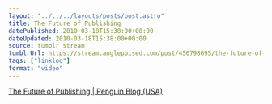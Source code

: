 ```yaml
---
layout: "../../../layouts/posts/post.astro"
title: The Future of Publishing
datePublished: 2010-03-18T15:38:00+00:00
dateUpdated: 2010-03-18T15:38:00+00:00
source: tumblr stream
tumblrUrl: https://stream.anglepoised.com/post/456798695/the-future-of-publishing-penguin-blog-usa
tags: ["linklog"]
format: "video"
---
```



<YouTube id="https://www.youtube.com/watch?v=Weq_sHxghcg" />

[The Future of Publishing | Penguin Blog (USA)][1]

[1]: http://us.penguingroup.com/static/html/blogs/end-publishing

